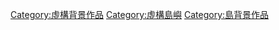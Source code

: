 [[Category:虛構背景作品|Category:虛構背景作品]]
[[Category:虛構島嶼|Category:虛構島嶼]]

[[Category:島背景作品|Category:島背景作品]]